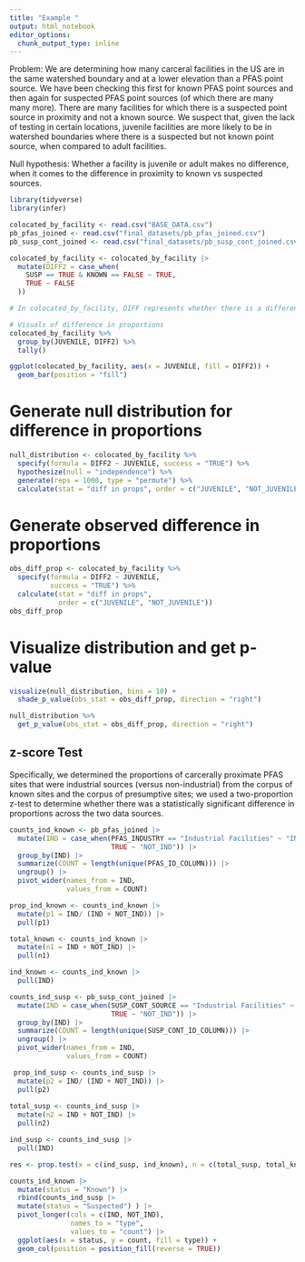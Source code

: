 ```yaml
---
title: "Example "
output: html_notebook
editor_options: 
  chunk_output_type: inline
---
```


Problem: We are determining how many carceral facilities in the US are in the same watershed boundary and at a lower elevation than a PFAS point source. We have been checking this first for known PFAS point sources and then again for suspected PFAS point sources (of which there are many many more). There are many facilities for which there is a suspected point source in proximity and not a known source. We suspect that, given the lack of testing in certain locations, juvenile facilities are more likely to be in watershed boundaries where there is a suspected but not known point source, when compared to adult facilities. 

Null hypothesis: Whether a facility is juvenile or adult makes no difference, when it comes to the difference in proximity to known vs suspected sources. 

```r
library(tidyverse)
library(infer)

colocated_by_facility <- read.csv("BASE_DATA.csv")
pb_pfas_joined <- read.csv("final_datasets/pb_pfas_joined.csv")
pb_susp_cont_joined <- read.csv("final_datasets/pb_susp_cont_joined.csv")

colocated_by_facility <- colocated_by_facility |>
  mutate(DIFF2 = case_when(
    SUSP == TRUE & KNOWN == FALSE ~ TRUE, 
    TRUE ~ FALSE
  ))

# In colocated_by_facility, DIFF represents whether there is a difference in known vs suspected sources. 

# Visuals of difference in proportions
colocated_by_facility %>% 
  group_by(JUVENILE, DIFF2) %>% 
  tally()

ggplot(colocated_by_facility, aes(x = JUVENILE, fill = DIFF2)) +
  geom_bar(position = "fill")

```

# Generate null distribution for difference in proportions

```r
null_distribution <- colocated_by_facility %>% 
  specify(formula = DIFF2 ~ JUVENILE, success = "TRUE") %>% 
  hypothesize(null = "independence") %>% 
  generate(reps = 1000, type = "permute") %>% 
  calculate(stat = "diff in props", order = c("JUVENILE", "NOT_JUVENILE"))
```

# Generate observed difference in proportions

```r
obs_diff_prop <- colocated_by_facility %>% 
  specify(formula = DIFF2 ~ JUVENILE, 
          success = "TRUE") %>% 
  calculate(stat = "diff in props", 
            order = c("JUVENILE", "NOT_JUVENILE"))
obs_diff_prop
```

# Visualize distribution and get p-value

```r
visualize(null_distribution, bins = 10) + 
  shade_p_value(obs_stat = obs_diff_prop, direction = "right")

null_distribution %>% 
  get_p_value(obs_stat = obs_diff_prop, direction = "right")
```

## z-score Test

Specifically, we determined the proportions of carcerally proximate PFAS sites that were industrial sources (versus non-industrial) from the corpus of known sites and the corpus of presumptive sites; we used a two-proportion z-test to determine whether there was a statistically significant difference in proportions across the two data sources. 

```r
counts_ind_known <- pb_pfas_joined |> 
  mutate(IND = case_when(PFAS_INDUSTRY == "Industrial Facilities" ~ "IND",
                         TRUE ~ "NOT_IND")) |>
  group_by(IND) |>
  summarize(COUNT = length(unique(PFAS_ID_COLUMN))) |>
  ungroup() |>
  pivot_wider(names_from = IND,
              values_from = COUNT) 

prop_ind_known <- counts_ind_known |>
  mutate(p1 = IND/ (IND + NOT_IND)) |>
  pull(p1)

total_known <- counts_ind_known |>
  mutate(n1 = IND + NOT_IND) |>
  pull(n1)

ind_known <- counts_ind_known |>
  pull(IND)

counts_ind_susp <- pb_susp_cont_joined |> 
  mutate(IND = case_when(SUSP_CONT_SOURCE == "Industrial Facilities" ~ "IND",
                         TRUE ~ "NOT_IND")) |>
  group_by(IND) |>
  summarize(COUNT = length(unique(SUSP_CONT_ID_COLUMN))) |>
  ungroup() |>
  pivot_wider(names_from = IND,
              values_from = COUNT)

 prop_ind_susp <- counts_ind_susp |>
  mutate(p2 = IND/ (IND + NOT_IND)) |>
  pull(p2)
 
total_susp <- counts_ind_susp |>
  mutate(n2 = IND + NOT_IND) |>
  pull(n2)

ind_susp <- counts_ind_susp |>
  pull(IND)

res <- prop.test(x = c(ind_susp, ind_known), n = c(total_susp, total_known))
```


```r
counts_ind_known |>
  mutate(status = "Known") |>
  rbind(counts_ind_susp |>
  mutate(status = "Suspected") ) |>
  pivot_longer(cols = c(IND, NOT_IND),
               names_to = "type", 
               values_to = "count") |>
  ggplot(aes(x = status, y = count, fill = type)) +
  geom_col(position = position_fill(reverse = TRUE))
  
```

